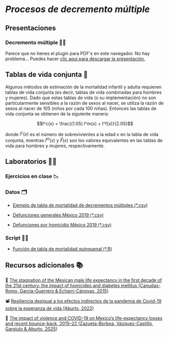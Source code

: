 # *Procesos de decremento múltiple*

## Presentaciones

### Decremento múltiple 👩‍🏫

```{=html}
<object data="slides/4_DecrementoMúltiple_UNAM_2025_2.pdf" type="application/pdf" width="100%" height="60%" style="min-height:100vh;">
    <p>Parece que no tienes el plugin para PDF's en este navegador.
    No hay problema... Puedes hacer <a href="slides/4_DecrementoMúltiple_UNAM_2025_2.pdf">clic aquí para descargar la presentación.</a></p>
</object>
```
## Tablas de vida conjunta 💑

Algunos métodos de estimación de la mortalidad infantil y adulta requieren tablas de vida conjunta (es decir, tablas de vida combinadas para hombres y mujeres). Dado que estas tablas de vida (o su implementación) no son particularmente sensibles a la razón de sexos al nacer, se utiliza la razón de sexos al nacer de 105 (niños por cada 100 niñas). Entonces las tablas de vida conjunta se obtienen de la siguiente manera:

$$l^c(x) = \frac{(1.05) l^m(x) + l^f(x)}{2.05}$$

donde $l^c(x)$ es el número de sobrevivientes a la edad $x$ en la tabla de vida conjunta, mientras $l^m(x)$ y $l^f(x)$ son los valores equivalentes en las tablas de vida para hombres y mujeres, respectivamente.

## Laboratorios 👩‍🔬

### Ejercicios en clase 📉

### Datos 🗂️

-   [Ejemplo de tabla de mortalidad de decrementos múltiples (\*.csv)](https://raw.githubusercontent.com/APDataSc/ciencias_unam_2025-2/refs/heads/main/excel/Cap4/mdlt_ex1.csv)

-   [Defunciones generales México 2019 (\*.csv)](https://github.com/APDataSc/ciencias_unam_2025-2/raw/refs/heads/main/excel/Cap4/deaths_mx_2019.csv)

-   [Defunciones por homicidio México 2019 (\*.csv)](https://github.com/APDataSc/ciencias_unam_2025-2/raw/refs/heads/main/excel/Cap4/homic_mx_2019.csv)

### Script 👩‍💻

-   [Función de tabla de mortalidad quinquenal (\*.R)](https://raw.githubusercontent.com/APDataSc/ciencias_unam_2025-2/refs/heads/main/script/Cap4/lt_function.R)

## Recursos adicionales 📚

📜 [The stagnation of the Mexican male life expectancy in the first decade of the 21st century: the impact of homicides and diabetes mellitus (Canudas-Romo, García-Guerrero & Echarri-Cánovas, 2015)](https://jech.bmj.com/content/69/1/28.full)

📽️ [Resiliencia desigual a los efectos indirectos de la pandemia de Covid-19 sobre la esperanza de vida (Aburto, 2022)](https://www.youtube.com/live/44eQs_mP7TQ)

📜 [The impact of violence and COVID-19 on Mexico's life-expectancy losses and recent bounce-back, 2015--22 (Zazueta-Borboa, Vázquez-Castillo, Gargiulo & Aburto, 2025)](https://doi.org/10.1093/ije/dyaf034)
